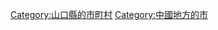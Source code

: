 {{DEFAULTSORT:Iwakuni-shi}}
[[Category:山口縣的市町村|Category:山口縣的市町村]]
[[Category:中國地方的市|Category:中國地方的市]]